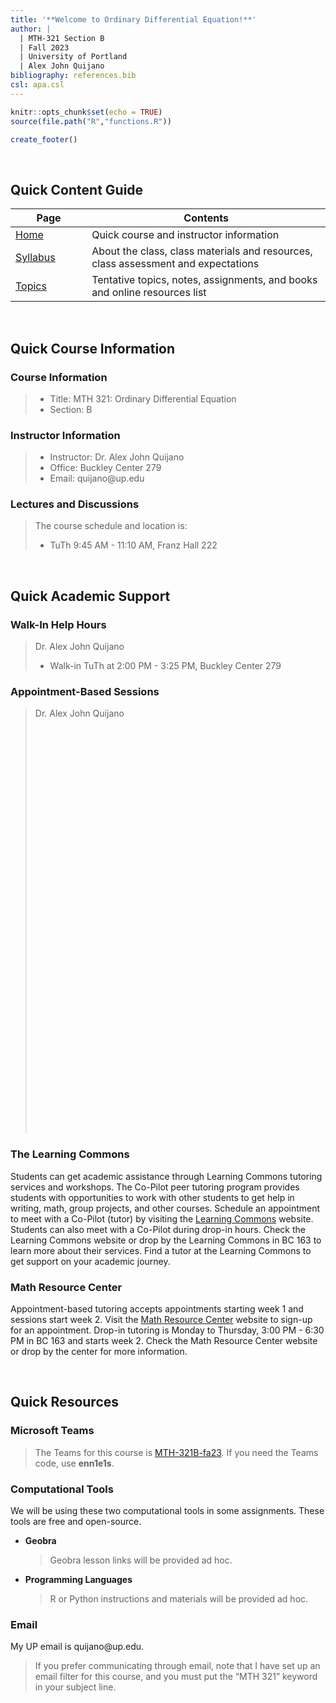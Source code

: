---
title: '**Welcome to Ordinary Differential Equation!**'
author: |
  | MTH-321 Section B
  | Fall 2023
  | University of Portland
  | Alex John Quijano
bibliography: references.bib
csl: apa.csl
---

```{r setup, include=FALSE}
knitr::opts_chunk$set(echo = TRUE)
source(file.path("R","functions.R"))
```

```{r echo=FALSE}
create_footer()
```

<br>

## **Quick Content Guide**

| Page                      | Contents                                                                          |
|---------------------------|-----------------------------------------------------------------------------------|
| [Home](index.html)        | Quick course and instructor information                                           |
| [Syllabus](syllabus.html) | About the class, class materials and resources, class assessment and expectations |
| [Topics](topics.html)     | Tentative topics, notes, assignments, and books and online resources list         |

<br>

## **Quick Course Information**

### Course Information

> * Title: MTH 321: Ordinary Differential Equation
> * Section: B

### Instructor Information

> * Instructor: Dr. Alex John Quijano
> * Office: Buckley Center 279
> * Email: quijano@up.edu

### Lectures and Discussions

> The course schedule and location is:
>
> * TuTh 9:45 AM - 11:10 AM, Franz Hall 222

<br>

## **Quick Academic Support**

### Walk-In Help Hours

> Dr. Alex John Quijano
> 
> * Walk-in TuTh at 2:00 PM - 3:25 PM, Buckley Center 279

### Appointment-Based Sessions

> Dr. Alex John Quijano
>
> <!-- Calendly inline widget begin -->
<div class="calendly-inline-widget" data-url="https://calendly.com/alexjohnquijano?hide_landing_page_details=1&hide_gdpr_banner=1" style="min-width:auto;height:650px;"></div>
<script type="text/javascript" src="https://assets.calendly.com/assets/external/widget.js" async></script>
<!-- Calendly inline widget end -->

### The Learning Commons

Students can get academic assistance through Learning Commons tutoring services and workshops. The Co-Pilot peer tutoring program provides students with opportunities to work with other students to get help in writing, math, group projects, and other courses. Schedule an appointment to meet with a Co-Pilot (tutor) by visiting the [Learning Commons](www.up.edu/learningcommons){target="_blank"} website. Students can also meet with a Co-Pilot during drop-in hours. Check the Learning Commons website or drop by the Learning Commons in BC 163 to learn more about their services. Find a tutor at the Learning Commons to get support on your academic journey.

### Math Resource Center

Appointment-based tutoring accepts appointments starting week 1 and sessions start week 2. Visit the [Math Resource Center](https://www.up.edu/learningcommons/math-resource-center/index.html){target="_blank"} website to sign-up for an appointment. Drop-in tutoring is Monday to Thursday, 3:00 PM - 6:30 PM in BC 163 and starts week 2. Check the Math Resource Center website or drop by the center for more information.

<br>

## **Quick Resources**

### Microsoft Teams

> The Teams for this course is [MTH-321B-fa23](https://teams.microsoft.com/l/team/19%3amUjnRz_6XSOvPw3cl7w_Jy5Zv02paMe1-GnIhfqZOmQ1%40thread.tacv2/conversations?groupId=98574745-3bc3-4ea7-be0e-12d8a3571769&tenantId=ea8f3949-231c-40b6-a33f-56873af96f87){target="_blank"}. If you need the Teams code, use **enn1e1s**.

### Computational Tools

We will be using these two computational tools in some assignments. These tools are free and open-source.

* **Geobra**

  > Geobra lesson links will be provided ad hoc.

* **Programming Languages**

  > R or Python instructions and materials will be provided ad hoc.

### Email

My UP email is quijano@up.edu. 

> If you prefer communicating through email, note that I have set up an email filter for this course, and you must put the “MTH 321” keyword in your subject line. 

<br>
